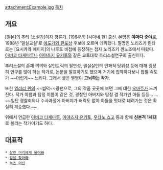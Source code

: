 attachment:Example.jpg
[[목차]]
== 개요 ==
[일본]의 추리 [소설가]이자 평론가. [1964년] [시마네 현] 출신. 본명은 '''야마다 준야'''로, 1988년 '밀실교실'로 [[에도가와 란포]]상 후보에 오르며 데뷔했다. 필명인 노리즈키 린타로는 [요시카와 에이지]의 나루토 비첩에 등장하는 첩자 노리즈키 겐노조에서 따왔다. [[아비코 타케마루]]나 [[아야츠지 유키토]]와 같은 교토대학 추리소설연구회 출신이다.

추리소설의 존재 의의와 살인트릭의 필연성, 밀실살인의 인과적 당위성 등에 대해 굉장히 연구를 많이 하는 작가로, 논문을 발표하기도 했으며 거기에 집착하다보니 집필 속도가 ~~더럽게~~ 느리다. 그래서 붙은 별명이 '''고뇌하는 작가'''. 

또한 [[엘러리 퀸]]의 ~~씹덕~~광팬으로, 그의 작품 곳곳에 보면 그에 대한 [[오마주]]가 느껴진다. 작가 이름과 탐정 이름이 같은 것, 경찰인 아버지와 탐정 겸 작가인 아들 등등... ... ~~일단 경찰회의나 수사과정에 아버지가 허락도 없이 아들을 멋대로 데려가는 것은 확실히 계승했다.~~ 

위에서 언급한 [[아비코 타케마루]], [[아야츠지 유키토]], [[우타노 쇼고]] 등과 함께 '''신본격 1세대'''로 불리는 작가이기도 하다.
== 대표작 ==
 * [[잘린 머리에게 물어봐]]
 * [[킹을 찾아라]]
 * [[녹스 머신]]
